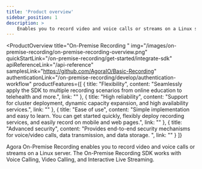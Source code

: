 ```yaml
---
title: 'Product overview'
sidebar_position: 1
description: >
    Enables you to record video and voice calls or streams on a Linux server.
---
```



<ProductOverview
    title="On-Premise Recording "
    img="/images/on-premise-recording/on-premise-recording-overview.png"
    quickStartLink="/on-premise-recording/get-started/integrate-sdk"
    apiReferenceLink="/api-reference"
    samplesLink="https://github.com/AgoraIO/Basic-Recording"
    authenticationLink="/on-premise-recording/develop/authentication-workflow"
    productFeatures={[
        {
            title: "Flexibility",
            content: "Seamlessly apply the SDK to multiple recording scenarios from online education to telehealth and more.",
            link: ""
        },
        {
            title: "High reliability",
            content: "Support for cluster deployment, dynamic capacity expansion, and high availability services.",
            link: ""
        },
        {
            title: "Ease of use",
            content: "Simple implementation and easy to learn. You can get started quickly, flexibly deploy recording services, and easily record on mobile and web pages.",
            link: ""
        },
        {
            title: "Advanced security",
            content: "Provides end-to-end security mechanisms for voice/video calls, data transmission, and data storage. ",
            link: ""
        }
    ]}

>

Agora On-Premise Recording enables you to record video and voice calls or streams on a Linux server. The On-Premise Recording SDK works with Voice Calling, Video Calling, and Interactive Live Streaming.

</ProductOverview>